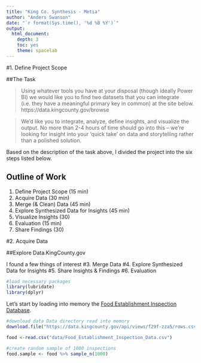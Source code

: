 ```yaml
---
title: "King Co. Synthesis - Metia"
author: "Anders Swanson"
date: "`r format(Sys.time(), '%d %B %Y')`"
output:
  html_document:
    depth: 3
    toc: yes
    theme: spacelab
---
```

#1.	Define Project Scope

##The Task

> Using whatever tools you have at your disposal (though ideally Power BI) we would like you to find two datasets that you can integrate (i.e. they have a meaningful primary key in common) at the site below. https://data.kingcounty.gov/browse

> We’d like you to integrate, analyze, define insights, and visualize the output. No more than 2-4 hours of time should go into this – we’re looking for insight into your ‘quick take’ on data and storytelling rather than a polished solution.

Based on the description of the task above, I divided the project into the six steps listed below.

## Outline of Work
1.	Define Project Scope (15 min)
2.	Acquire Data (30 min)
3.	Merge (& Clean) Data (45 min)
4.	Explore Synthesized Data for Insights (45 min)
5.	Visualize Insights  (30)
6.  Evaluation (15 min)
7.  Share Findings (30)

#2.	Acquire Data

##Explore Data.KingCounty.gov

I found a few things of interest
#3.	Merge Data
#4.	Explore Synthesized Data for Insights
#5.	Share Insights & Findings
#6. Evaluation

```r
#load necessary packages
library(lubridate)
library(dplyr)
```

Let's start by loading into memory the [Food Establishment Inspection Database](https://data.kingcounty.gov/Health/Food-Establishment-Inspection-Data/f29f-zza5).


```r

#download data Data directory read into memory
download.file("https://data.kingcounty.gov/api/views/f29f-zza5/rows.csv", "./data/Food_Establishment_Inspection_Data.csv")

food <-read.csv("data/Food_Establishment_Inspection_Data.csv")

#create random sample of 1000 inspections
food.sample <- food %>% sample_n(1000)
```




